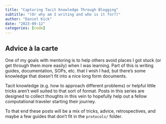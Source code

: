 ```yaml
---
title: "Capturing Tacit Knowledge Through Blogging"
subtitle: "(Or why am I writing and who is it for?)"
author: "Daniel Kick"
date: "2023-09-12"
categories: [code]
---
```


## Advice à la carte

One of my goals with mentoring is to help others avoid places I got stuck (or get through them more easily) when I was learning. Part of this is writing guides, documentation, SOPs, etc. that I wish I had, but there's some knowledge that doesn't fit into a nice long form documents.

Tacit knowledge (e.g. how to approach different problems) or helpful little tricks aren't well suited to that sort of format. Posts in this series are designed to collect thoughts in this vein to hopefully help out a fellow computational traveler starting their journey.

To that end these posts will be a mix of tricks, advice, retrospectives, and maybe a few guides that don't fit in the `protocols/` folder.

